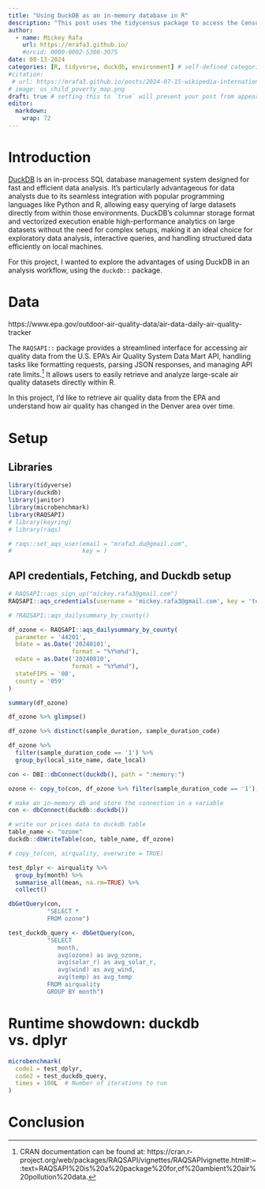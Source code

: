 ```yaml
---
title: "Using DuckDB as an in-memory database in R"
description: "This post uses the tidycensus package to access the Census API and visualize data"
author:
  - name: Mickey Rafa
    url: https://mrafa3.github.io/
    #orcid: 0000-0002-5300-3075
date: 08-13-2024
categories: [R, tidyverse, duckdb, environment] # self-defined categories
#citation: 
 # url: https://mrafa3.github.io/posts/2024-07-15-wikipedia-international-mens-soccer/ 
# image: us_child_poverty_map.png
draft: true # setting this to `true` will prevent your post from appearing on your listing page until you're ready!
editor: 
  markdown: 
    wrap: 72
---
```


# Introduction

[DuckDB](https://duckdb.org/why_duckdb#simple) is an in-process SQL database management system designed for fast and efficient data analysis. It's particularly advantageous for data analysts due to its seamless integration with popular programming languages like Python and R, allowing easy querying of large datasets directly from within those environments. DuckDB's columnar storage format and vectorized execution enable high-performance analytics on large datasets without the need for complex setups, making it an ideal choice for exploratory data analysis, interactive queries, and handling structured data efficiently on local machines.

For this project, I wanted to explore the advantages of using DuckDB in an analysis workflow, using the `duckdb::` package.

# Data

https://www.epa.gov/outdoor-air-quality-data/air-data-daily-air-quality-tracker

The `RAQSAPI::` package provides a streamlined interface for accessing air quality data from the U.S. EPA's Air Quality System Data Mart API, handling tasks like formatting requests, parsing JSON responses, and managing API rate limits.[^1] It allows users to easily retrieve and analyze large-scale air quality datasets directly within R.

[^1]: CRAN documentation can be found at: https://cran.r-project.org/web/packages/RAQSAPI/vignettes/RAQSAPIvignette.html#:~:text=RAQSAPI%20is%20a%20package%20for,of%20ambient%20air%20pollution%20data.

In this project, I'd like to retrieve air quality data from the EPA and understand how air quality has changed in the Denver area over time. 

# Setup

## Libraries 

```r
library(tidyverse)
library(duckdb)
library(janitor)
library(microbenchmark)
library(RAQSAPI)
# library(keyring)
# library(raqs)
```

```r
# raqs::set_aqs_user(email = "mrafa3.du@gmail.com",
#                    key = )
```


## API credentials, Fetching, and Duckdb setup

```r
# RAQSAPI::aqs_sign_up("mickey.rafa3@gmail.com")
RAQSAPI::aqs_credentials(username = 'mickey.rafa3@gmail.com', key = 'tealbird21')
```

```r
# ?RAQSAPI::aqs_dailysummary_by_county()

df_ozone <- RAQSAPI::aqs_dailysummary_by_county(
  parameter = '44201',
  bdate = as.Date('20240101',
                  format = "%Y%m%d"),
  edate = as.Date('20240810',
                  format = "%Y%m%d"),
  stateFIPS = '08',
  county = '059'
)
```

```r
summary(df_ozone)
```
```r
df_ozone %>% glimpse()

df_ozone %>% distinct(sample_duration, sample_duration_code)
```

```r
df_ozone %>% 
  filter(sample_duration_code == '1') %>% 
  group_by(local_site_name, date_local) 
```

```r
con <- DBI::dbConnect(duckdb(), path = ":memory:")

ozone <- copy_to(con, df_ozone %>% filter(sample_duration_code == '1'), overwrite = TRUE)
```

```r
# make an in-memory db and store the connection in a variable
con <- dbConnect(duckdb::duckdb())

# write our prices data to duckdb table
table_name <- "ozone"
duckdb::dbWriteTable(con, table_name, df_ozone)

# copy_to(con, airquality, overwrite = TRUE)

```

```r
test_dplyr <- airquality %>% 
  group_by(month) %>% 
  summarise_all(mean, na.rm=TRUE) %>% 
  collect()
```
```r
dbGetQuery(con,
           "SELECT *
           FROM ozone")
```


```r
test_duckdb_query <- dbGetQuery(con, 
           "SELECT 
              month,
              avg(ozone) as avg_ozone,
              avg(solar_r) as avg_solar_r,
              avg(wind) as avg_wind,
              avg(temp) as avg_temp
           FROM airquality
           GROUP BY month")
```

# Runtime showdown: duckdb vs. dplyr 

```r
microbenchmark(
  code1 = test_dplyr,
  code2 = test_duckdb_query,
  times = 100L  # Number of iterations to run
)
```

# Conclusion

